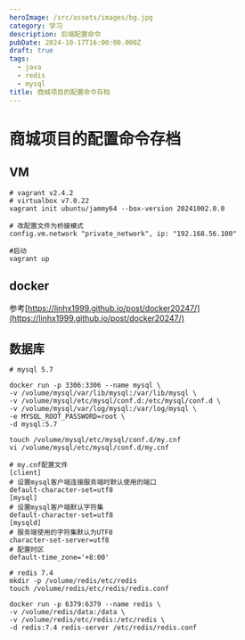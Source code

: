 ```yaml
---
heroImage: /src/assets/images/bg.jpg
category: 学习
description: 后端配置命令
pubDate: 2024-10-17T16:00:00.000Z
draft: true
tags:
  - java
  - redis
  - mysql
title: 商城项目的配置命令存档
---
```


# 商城项目的配置命令存档

## VM

```shell
# vagrant v2.4.2
# virtualbox v7.0.22
vagrant init ubuntu/jammy64 --box-version 20241002.0.0

# 改配置文件为桥接模式
config.vm.network "private_network", ip: "192.168.56.100"

#启动
vagrant up
```

## docker

参考[https://linhx1999.github.io/post/docker20247/](https://linhx1999.github.io/post/docker20247/)

## 数据库

```shell
# mysql 5.7

docker run -p 3306:3306 --name mysql \
-v /volume/mysql/var/lib/mysql:/var/lib/mysql \
-v /volume/mysql/etc/mysql/conf.d:/etc/mysql/conf.d \
-v /volume/mysql/var/log/mysql:/var/log/mysql \
-e MYSQL_ROOT_PASSWORD=root \
-d mysql:5.7

touch /volume/mysql/etc/mysql/conf.d/my.cnf
vi /volume/mysql/etc/mysql/conf.d/my.cnf

# my.cnf配置文件
[client]
# 设置mysql客户端连接服务端时默认使用的端口
default-character-set=utf8
[mysql]
# 设置mysql客户端默认字符集
default-character-set=utf8
[mysqld]
# 服务端使用的字符集默认为UTF8
character-set-server=utf8
# 配置时区
default-time_zone='+8:00'

```

```shell
# redis 7.4
mkdir -p /volume/redis/etc/redis
touch /volume/redis/etc/redis/redis.conf

docker run -p 6379:6379 --name redis \
-v /volume/redis/data:/data \
-v /volume/redis/etc/redis:/etc/redis \
-d redis:7.4 redis-server /etc/redis/redis.conf
```
